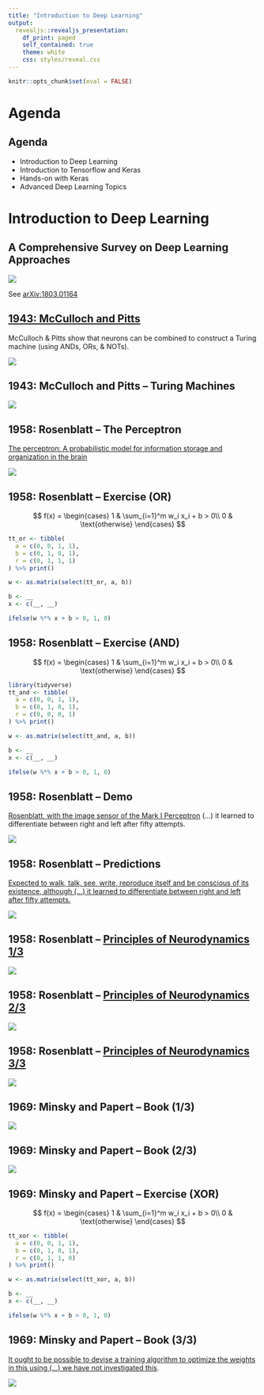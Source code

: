 ```yaml
---
title: "Introduction to Deep Learning"
output:
  revealjs::revealjs_presentation:
    df_print: paged
    self_contained: true
    theme: white
    css: styles/reveal.css
---
```


```r
knitr::opts_chunk$set(eval = FALSE)
```

# Agenda

## Agenda

- Introduction to Deep Learning
- Introduction to Tensorflow and Keras
- Hands-on with Keras
- Advanced Deep Learning Topics

# Introduction to Deep Learning

## A Comprehensive Survey on Deep Learning Approaches

![](images/history-deeplearning.png)

See [arXiv:1803.01164](https://arxiv.org/abs/1803.01164)

## [1943: McCulloch and Pitts](https://www.cs.cmu.edu/~./epxing/Class/10715/reading/McCulloch.and.Pitts.pdf)

McCulloch & Pitts show that neurons can be combined to construct a Turing machine (using ANDs, ORs, & NOTs).

![](images/mcculloch-pitts-diagram.png)

## 1943: McCulloch and Pitts -- Turing Machines

![](images/mcculloch-pitts-turing-machine-example.jpg)

## 1958: Rosenblatt -- The Perceptron

[The perceptron: A probabilistic model for information storage and organization in the brain](https://citeseerx.ist.psu.edu/viewdoc/download;jsessionid=4E9CF4E9BFB2696E709F82AE0555531A?doi=10.1.1.588.3775&rep=rep1&type=pdf)

![](images/rosenblatt-perceptron-paper.png)

## 1958: Rosenblatt -- Exercise (OR)

$$
f(x) =
\begin{cases}
1 & \sum_{i=1}^m w_i x_i + b > 0\\
0 & \text{otherwise}
\end{cases}
$$

```r
tt_or <- tibble(
  a = c(0, 0, 1, 1),
  b = c(0, 1, 0, 1),
  r = c(0, 1, 1, 1)
) %>% print()
```

```r
w <- as.matrix(select(tt_or, a, b))

b <- __
x <- c(__, __)

ifelse(w %*% x + b > 0, 1, 0)
```

## 1958: Rosenblatt -- Exercise (AND)

$$
f(x) =
\begin{cases}
1 & \sum_{i=1}^m w_i x_i + b > 0\\
0 & \text{otherwise}
\end{cases}
$$

```r
library(tidyverse)
tt_and <- tibble(
  a = c(0, 0, 1, 1),
  b = c(0, 1, 0, 1),
  r = c(0, 0, 0, 1)
) %>% print()
```

```r
w <- as.matrix(select(tt_and, a, b))

b <- __
x <- c(__, __)

ifelse(w %*% x + b > 0, 1, 0)
```

## 1958: Rosenblatt -- Demo

[Rosenblatt, with the image sensor of the Mark I Perceptron](https://blogs.umass.edu/comphon/2017/06/15/did-frank-rosenblatt-invent-deep-learning-in-1962/) (...) it learned to differentiate between right and left after fifty attempts.

![](images/rosenblatt-perceptron-demo.jpg)

## 1958: Rosenblatt -- Predictions

[Expected to walk, talk, see, write, reproduce itself and be conscious of its existence, although (...) it learned to differentiate between right and left after fifty attempts.](https://www.nytimes.com/1958/07/08/archives/new-navy-device-learns-by-doing-psychologist-shows-embryo-of.html)

![](images/rosenblatt-new-york-times.jpg)

## 1958: Rosenblatt -- [Principles of Neurodynamics 1/3](https://apps.dtic.mil/dtic/tr/fulltext/u2/256582.pdf)

![](images/rosenblatt-principles-neurodynamics.png)

## 1958: Rosenblatt -- [Principles of Neurodynamics 2/3](https://apps.dtic.mil/dtic/tr/fulltext/u2/256582.pdf)

![](images/rosenblatt-principles-neurodynamics-multilayer-diagram.png)

## 1958: Rosenblatt -- [Principles of Neurodynamics 3/3](https://apps.dtic.mil/dtic/tr/fulltext/u2/256582.pdf)

![](images/rosenblatt-principles-neurodynamics-unclassified.png)

## 1969: Minsky and Papert -- Book (1/3)

![](images/minsky-papert-perceptron.png)

## 1969: Minsky and Papert -- Book (2/3)

![](images/minsky-papert-perceptron-cover.png)

## 1969: Minsky and Papert -- Exercise (XOR)

$$
f(x) =
\begin{cases}
1 & \sum_{i=1}^m w_i x_i + b > 0\\
0 & \text{otherwise}
\end{cases}
$$

```r
tt_xor <- tibble(
  a = c(0, 0, 1, 1),
  b = c(0, 1, 0, 1),
  r = c(0, 1, 1, 0)
) %>% print()
```

```r
w <- as.matrix(select(tt_xor, a, b))

b <- __
x <- c(__, __)

ifelse(w %*% x + b > 0, 1, 0)
```

## 1969: Minsky and Papert -- Book (3/3)

[It ought to be possible to devise a training algorithm to optimize the weights in this using (...) we have not investigated this](https://www.quora.com/Why-did-Minsky-incorrectly-conjecture-the-inability-of-multi-layer-perceptrons-to-learn-non-linear-functions).

![](images/minsky-papert-multi-layer-perceptron.jpeg)



